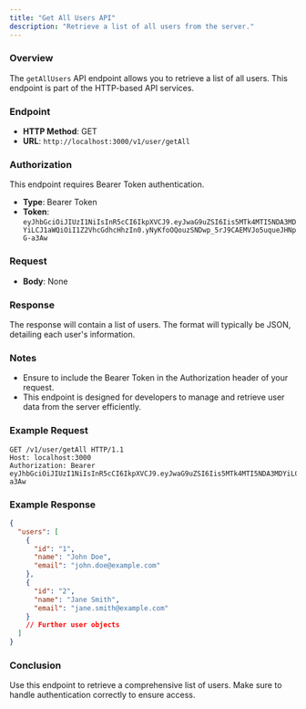 ```yaml
---
title: "Get All Users API"
description: "Retrieve a list of all users from the server."
---
```


### Overview

The `getAllUsers` API endpoint allows you to retrieve a list of all users. This endpoint is part of the HTTP-based API services.

### Endpoint

- **HTTP Method**: GET
- **URL**: `http://localhost:3000/v1/user/getAll`

### Authorization

This endpoint requires Bearer Token authentication.

- **Type**: Bearer Token
- **Token**: `eyJhbGciOiJIUzI1NiIsInR5cCI6IkpXVCJ9.eyJwaG9uZSI6Iis5MTk4MTI5NDA3MDYiLCJ1aWQiOiI1Z2VhcGdhcHhzIn0.yNyKfoOQouzSNDwp_5rJ9CAEMVJo5uqueJHNpG-a3Aw`

### Request

- **Body**: None

### Response

The response will contain a list of users. The format will typically be JSON, detailing each user's information.

### Notes

- Ensure to include the Bearer Token in the Authorization header of your request.
- This endpoint is designed for developers to manage and retrieve user data from the server efficiently.

### Example Request

```http
GET /v1/user/getAll HTTP/1.1
Host: localhost:3000
Authorization: Bearer eyJhbGciOiJIUzI1NiIsInR5cCI6IkpXVCJ9.eyJwaG9uZSI6Iis5MTk4MTI5NDA3MDYiLCJ1aWQiOiI1Z2VhcGdhcHhzIn0.yNyKfoOQouzSNDwp_5rJ9CAEMVJo5uqueJHNpG-a3Aw
```

### Example Response

```json
{
  "users": [
    {
      "id": "1",
      "name": "John Doe",
      "email": "john.doe@example.com"
    },
    {
      "id": "2",
      "name": "Jane Smith",
      "email": "jane.smith@example.com"
    }
    // Further user objects
  ]
}
```

### Conclusion

Use this endpoint to retrieve a comprehensive list of users. Make sure to handle authentication correctly to ensure access.